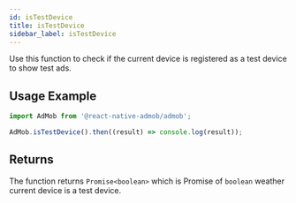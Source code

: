 ```yaml
---
id: isTestDevice
title: isTestDevice
sidebar_label: isTestDevice
---
```


Use this function to check if the current device is registered as a test device to show test ads.

## Usage Example

```js
import AdMob from '@react-native-admob/admob';

AdMob.isTestDevice().then((result) => console.log(result));
```

## Returns

The function returns `Promise<boolean>` which is Promise of `boolean` weather current device is a test device.
